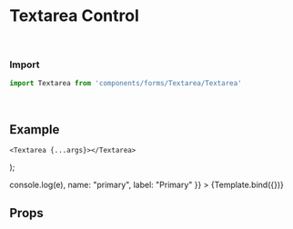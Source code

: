 
<Meta title="Forms/Textarea" component={Textarea} />

# Textarea Control


<br />

### Import
```javascript
import Textarea from 'components/forms/Textarea/Textarea'
```

<br />

## Example


    <Textarea {...args}></Textarea>
);

<Canvas withSource="open">
	<Story
		name="Textarea"
		args={{
            //onChange: (e) => console.log(e),
            name: "primary",
            label: "Primary"
        }}
	>
	{Template.bind({})}
	</Story>    
</Canvas>

<br />

## Props
<ArgsTable story="Textarea" />